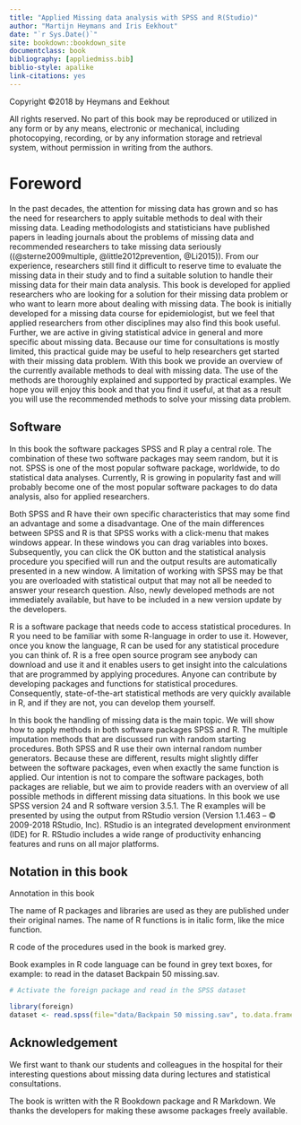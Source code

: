 ```yaml
--- 
title: "Applied Missing data analysis with SPSS and R(Studio)"
author: "Martijn Heymans and Iris Eekhout"
date: "`r Sys.Date()`"
site: bookdown::bookdown_site
documentclass: book
bibliography: [appliedmiss.bib]
biblio-style: apalike
link-citations: yes
---
```


Copyright ©2018 by Heymans and Eekhout

All rights reserved. No part of this book may be reproduced or utilized in any form or by any means, electronic or mechanical, including photocopying, recording, or by any information storage and retrieval system, without permission in writing from the authors.


# Foreword {-}

In the past decades, the attention for missing data has grown and so has the need for researchers to apply suitable methods to deal with their missing data. Leading methodologists and statisticians have published papers in leading journals about the problems of missing data and recommended researchers to take missing data seriously ((@sterne2009multiple, @little2012prevention, @Li2015)). From our experience, researchers still find it difficult to reserve time to evaluate the missing data in their study and to find a suitable solution to handle their missing data for their main data analysis.
This book is developed for applied researchers who are looking for a solution for their missing data problem or who want to learn more about dealing with missing data. The book is initially developed for a missing data course for epidemiologist, but we feel that applied researchers from other disciplines may also find this book useful. Further, we are active in giving statistical advice in general and more specific about missing data. Because our time for consultations is mostly limited, this practical guide may be useful to help researchers get started with their missing data problem. 
With this book we provide an overview of the currently available methods to deal with missing data. The use of the methods are thoroughly explained and supported by practical examples. We hope you will enjoy this book and that you find it useful, at that as a result you will use the recommended methods to solve your missing data problem.

## Software 

In this book the software packages SPSS and R play a central role. The combination of these two software packages may seem random, but it is not. SPSS is one of the most popular software package, worldwide, to do statistical data analyses. Currently, R is growing in popularity fast and will probably become one of the most popular software packages to do data analysis, also for applied researchers.

Both SPSS and R have their own specific characteristics that may some find an advantage and some a disadvantage. One of the main differences between SPSS and R is that SPSS works with a click-menu that makes windows appear. In these windows you can drag variables into boxes. Subsequently, you can click the OK button and the statistical analysis procedure you specified will run and the output results are automatically presented in a new window. A limitation of working with SPSS may be that you are overloaded with statistical output that may not all be needed to answer your research question. Also, newly developed methods are not immediately available, but have to be included in a new version update by the developers. 

R is a software package that needs code to access statistical procedures. In R you need to be familiar with some R-language in order to use it. However, once you know the language, R can be used for any statistical procedure you can think of. R is a free open source program see anybody can download and use it and it enables users to get insight into the calculations that are programmed by applying procedures. Anyone can contribute by developing packages and functions for statistical procedures. Consequently, state-of-the-art statistical methods are very quickly available in R, and if they are not, you can develop them yourself.

In this book the handling of missing data is the main topic. We will show how to apply methods in both software packages SPSS and R. The multiple imputation methods that are discussed run with random starting procedures. Both SPSS and R use their own internal random number generators. Because these are different, results might slightly differ between the software packages, even when exactly the same function is applied. Our intention is not to compare the software packages, both packages are reliable, but we aim to provide readers with an overview of all possible methods in different missing data situations.
In this book we use SPSS version 24 and R software version 3.5.1. The R examples will be presented by using the output from RStudio version (Version 1.1.463 – © 2009-2018 RStudio, Inc). RStudio is an integrated development environment (IDE) for R. RStudio includes a wide range of productivity enhancing features and runs on all major platforms. 

## Notation in this book 

Annotation in this book 

The name of R packages and libraries are used as they are published under their original names. The name of R functions is in italic form, like the mice function.

R code of the procedures used in the book is marked grey. 

Book examples in R code language can be found in grey text boxes, for example:
to read in the dataset Backpain 50 missing.sav.

```r
# Activate the foreign package and read in the SPSS dataset

library(foreign)
dataset <- read.spss(file="data/Backpain 50 missing.sav", to.data.frame=T)

```

## Acknowledgement

We first want to thank our students and colleagues in the hospital for their interesting questions about missing data during lectures and statistical consultations.

The book is written with the R Bookdown package and R Markdown. We thanks the developers for making these awsome packages freely available.
